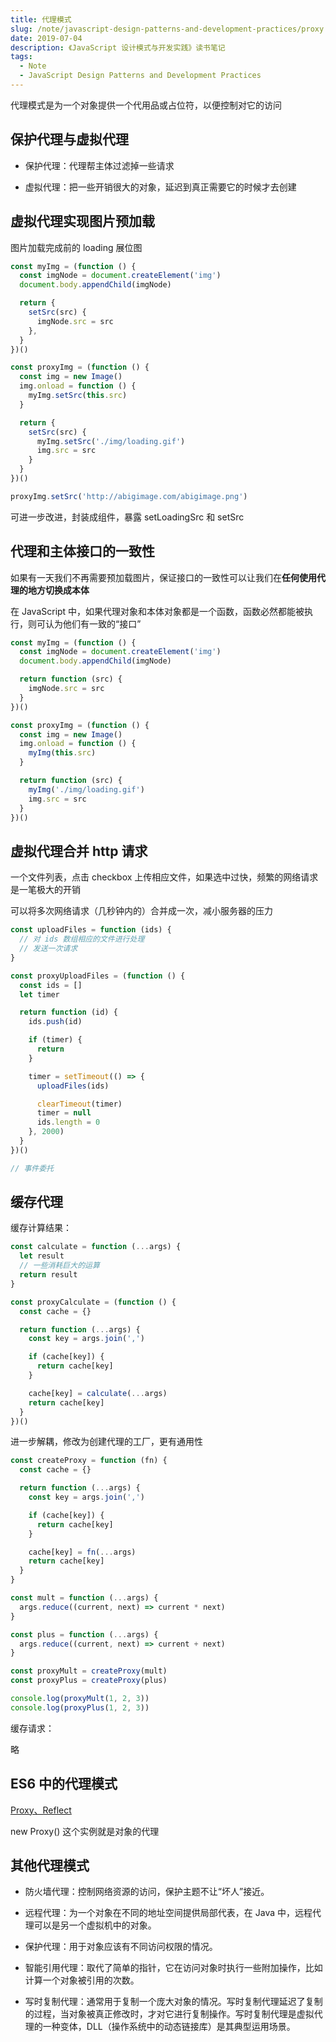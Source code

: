 ```yaml
---
title: 代理模式
slug: /note/javascript-design-patterns-and-development-practices/proxy
date: 2019-07-04
description: 《JavaScript 设计模式与开发实践》读书笔记
tags:
  - Note
  - JavaScript Design Patterns and Development Practices
---
```


代理模式是为一个对象提供一个代用品或占位符，以便控制对它的访问

## 保护代理与虚拟代理

* 保护代理：代理帮主体过滤掉一些请求

* 虚拟代理：把一些开销很大的对象，延迟到真正需要它的时候才去创建

## 虚拟代理实现图片预加载

图片加载完成前的 loading 展位图

```js
const myImg = (function () {
  const imgNode = document.createElement('img')
  document.body.appendChild(imgNode)

  return {
    setSrc(src) {
      imgNode.src = src
    },
  }
})()

const proxyImg = (function () {
  const img = new Image()
  img.onload = function () {
    myImg.setSrc(this.src)
  }

  return {
    setSrc(src) {
      myImg.setSrc('./img/loading.gif')
      img.src = src
    }
  }
})()

proxyImg.setSrc('http://abigimage.com/abigimage.png')
```

可进一步改进，封装成组件，暴露 setLoadingSrc 和 setSrc

## 代理和主体接口的一致性

如果有一天我们不再需要预加载图片，保证接口的一致性可以让我们在**任何使用代理的地方切换成本体**

在 JavaScript 中，如果代理对象和本体对象都是一个函数，函数必然都能被执行，则可认为他们有一致的“接口”

```js
const myImg = (function () {
  const imgNode = document.createElement('img')
  document.body.appendChild(imgNode)

  return function (src) {
    imgNode.src = src
  }
})()

const proxyImg = (function () {
  const img = new Image()
  img.onload = function () {
    myImg(this.src)
  }

  return function (src) {
    myImg('./img/loading.gif')
    img.src = src
  }
})()
```

## 虚拟代理合并 http 请求

一个文件列表，点击 checkbox 上传相应文件，如果选中过快，频繁的网络请求是一笔极大的开销

可以将多次网络请求（几秒钟内的）合并成一次，减小服务器的压力

```js
const uploadFiles = function (ids) {
  // 对 ids 数组相应的文件进行处理
  // 发送一次请求
}

const proxyUploadFiles = (function () {
  const ids = []
  let timer

  return function (id) {
    ids.push(id)

    if (timer) {
      return
    }

    timer = setTimeout(() => {
      uploadFiles(ids)

      clearTimeout(timer)
      timer = null
      ids.length = 0
    }, 2000)
  }
})()

// 事件委托
```

## 缓存代理

缓存计算结果：

```js
const calculate = function (...args) {
  let result
  // 一些消耗巨大的运算
  return result
}

const proxyCalculate = (function () {
  const cache = {}

  return function (...args) {
    const key = args.join(',')

    if (cache[key]) {
      return cache[key]
    }

    cache[key] = calculate(...args)
    return cache[key]
  }
})()
```

进一步解耦，修改为创建代理的工厂，更有通用性

```js
const createProxy = function (fn) {
  const cache = {}

  return function (...args) {
    const key = args.join(',')

    if (cache[key]) {
      return cache[key]
    }

    cache[key] = fn(...args)
    return cache[key]
  }
}

const mult = function (...args) {
  args.reduce((current, next) => current * next)
}

const plus = function (...args) {
  args.reduce((current, next) => current + next)
}

const proxyMult = createProxy(mult)
const proxyPlus = createProxy(plus)

console.log(proxyMult(1, 2, 3))
console.log(proxyPlus(1, 2, 3))
```

缓存请求：

略

## ES6 中的代理模式

[Proxy、Reflect](http://es6.ruanyifeng.com/#docs/proxy)

new Proxy() 这个实例就是对象的代理

## 其他代理模式

* 防火墙代理：控制网络资源的访问，保护主题不让“坏人”接近。

* 远程代理：为一个对象在不同的地址空间提供局部代表，在 Java 中，远程代理可以是另一个虚拟机中的对象。

* 保护代理：用于对象应该有不同访问权限的情况。

* 智能引用代理：取代了简单的指针，它在访问对象时执行一些附加操作，比如计算一个对象被引用的次数。

* 写时复制代理：通常用于复制一个庞大对象的情况。写时复制代理延迟了复制的过程，当对象被真正修改时，才对它进行复制操作。写时复制代理是虚拟代理的一种变体，DLL（操作系统中的动态链接库）是其典型运用场景。
